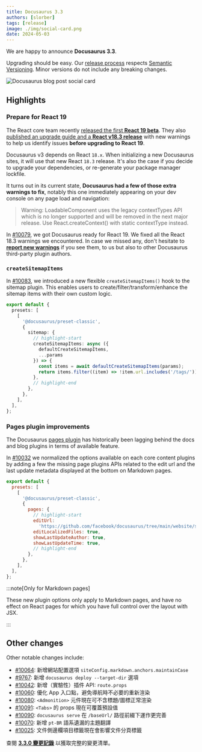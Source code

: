 ```yaml
---
title: Docusaurus 3.3
authors: [slorber]
tags: [release]
image: ./img/social-card.png
date: 2024-05-03
---
```


We are happy to announce **Docusaurus 3.3**.

Upgrading should be easy. Our [release process](/community/release-process) respects [Semantic Versioning](https://semver.org/). Minor versions do not include any breaking changes.

![Docusaurus blog post social card](./img/social-card.png)

<!--truncate-->


## Highlights

### Prepare for React 19

The React core team recently [released the first **React 19 beta**](https://react.dev/blog/2024/04/25/react-19). They also [published an upgrade guide and a **React v18.3 release**](https://react.dev/blog/2024/04/25/react-19-upgrade-guide) with new warnings to help us identify issues **before upgrading to React 19**.

Docusaurus v3 depends on React `18.x`. When initializing a new Docusaurus sites, it will use that new React `18.3` release. It's also the case if you decide to upgrade your dependencies, or re-generate your package manager lockfile.

It turns out in its current state, **Docusaurus had a few of those extra warnings to fix**, notably this one immediately appearing on your dev console on any page load and navigation:

> Warning: LoadableComponent uses the legacy contextTypes API which is no longer supported and will be removed in the next major release. Use React.createContext() with static contextType instead.

In [#10079](https://github.com/facebook/docusaurus/pull/10079), we got Docusaurus ready for React 19. We fixed all the React 18.3 warnings we encountered. In case we missed any, don't hesitate to [**report new warnings**](https://github.com/facebook/docusaurus/issues/10099) if you see them, to us but also to other Docusaurus third-party plugin authors.

### `createSitemapItems`

In [#10083](https://github.com/facebook/docusaurus/pull/10083), we introduced a new flexible `createSitemapItems()` hook to the sitemap plugin. This enables users to create/filter/transform/enhance the sitemap items with their own custom logic.

```ts
export default {
  presets: [
    [
      '@docusaurus/preset-classic',
      {
        sitemap: {
          // highlight-start
          createSitemapItems: async ({
            defaultCreateSitemapItems,
            ...params
          }) => {
            const items = await defaultCreateSitemapItems(params);
            return items.filter((item) => !item.url.includes('/tags/'));
          },
          // highlight-end
        },
      },
    ],
  ],
};
```

### Pages plugin improvements

The Docusaurus [pages plugin](/docs/api/plugins/@docusaurus/plugin-content-pages) has historically been lagging behind the docs and blog plugins in terms of available feature.

In [#10032](https://github.com/facebook/docusaurus/pull/10032) we normalized the options available on each core content plugins by adding a few the missing page plugins APIs related to the edit url and the last update metadata displayed at the bottom on Markdown pages.

```js
export default {
  presets: [
    [
      '@docusaurus/preset-classic',
      {
        pages: {
          // highlight-start
          editUrl:
            'https://github.com/facebook/docusaurus/tree/main/website/src/pages',
          editLocalizedFiles: true,
          showLastUpdateAuthor: true,
          showLastUpdateTime: true,
          // highlight-end
        },
      },
    ],
  ],
};
```

<IframeWindow url="/examples/markdownPageExample" />

:::note[Only for Markdown pages]

These new plugin options only apply to Markdown pages, and have no effect on React pages for which you have full control over the layout with JSX.

:::

## Other changes

Other notable changes include:

- [#10064](https://github.com/facebook/docusaurus/pull/10064): 新增網站配置選項 `siteConfig.markdown.anchors.maintainCase`
- [#9767](https://github.com/facebook/docusaurus/pull/9767): 新增 `docusaurus deploy --target-dir` 選項
- [#10042](https://github.com/facebook/docusaurus/pull/10042): 新增（實驗性）插件 API: `route.props`
- [#10060](https://github.com/facebook/docusaurus/pull/10060): 優化 App 入口點，避免導航時不必要的重新渲染
- [#10080](https://github.com/facebook/docusaurus/pull/10080): `<Admonition>` 元件現在可不含標題/圖標正常渲染
- [#10091](https://github.com/facebook/docusaurus/pull/10091): `<Tabs>` 的 props 現在可覆蓋預設值
- [#10090](https://github.com/facebook/docusaurus/pull/10090): `docusaurus serve` 在 `/baseUrl/` 路徑前綴下運作更完善
- [#10070](https://github.com/facebook/docusaurus/pull/10070): 新增 `pt-BR` 語系遺漏的主題翻譯
- [#10025](https://github.com/facebook/docusaurus/pull/10025): 文件側邊欄項目標籤現在會影響文件分頁標籤

查閱 **[3.3.0 變更記錄](/changelog/3.3.0)** 以獲取完整的變更清單。